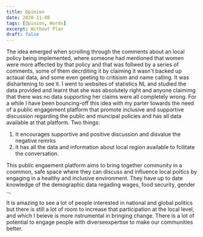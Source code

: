 ```yaml
---
title: Opinion
date: 2020-11-08
tags: [Opinion, Words]
excerpt: Without Plan
draft: false
---
```

The idea emerged when scrolling through the comments about an local policy being implemented, where someone had mentioned that women were more affected by that policy and that was follwed by a series of comments, some of them decrditing it by claiming it wasn't backed up actaual data, and some even geeting to critisism and name calling. It was dishartening to see it. I went to websites of statistics NL and studied the data provided and learnt that she was absolutely right and anyone claimimg that there was no data supporting her claims were all completely wrong. 
For a while I have been bouncing-off this idea with my parter towards the need of a public engagement platform that promote inclusive and supportive discussion regarding the public and muncipal policies and has all data available at that platform.
Two things:
1. It encourages supportive and positive discussion and disvalue the negative remrks
2. It has all the data and information about local region available to fcilitate the conversation.

This public engaement platform aims to bring together community in a coommon, safe space where they can discuss and influence local poltics by engaging in a healthy and inclusive environment. They have up to date knowledge of the demographic data regading wages, food security, gender .., 

It is amazing to see a lot of people interested in national and global politics but there is still a lot of room to increase that participation at the local level, and which I beieve is more nstrumental in bringing change. 
There is a lot of potential to engage people with diverseexpertise to make our communities better.  



